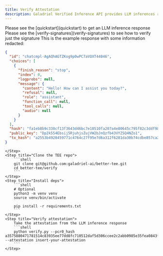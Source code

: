 ```yaml
---
title: Verify Attestation
description: Galadriel Verified Inference API provides LLM inferences results that are signed by the TEE private key. This page goes over the details on how to validate if the signatures are correct.
---
```


<Info>
    Please see the [quickstart](quickstart) to get an LLM inference response
</Info>
<Info>
    Please see the [verify-signatures](verify-signatures) to see how to verify
    just the signature
</Info>

<Steps>
    <Step title="Get the LLM inference response as in quickstart">
        This is the example response with some information redacted:

```json
{
  "id": "chatcmpl-AgAQhAGTZKog9p0wPC7aVOXT44046",
  "choices": [
    {
      "finish_reason": "stop",
      "index": 0,
      "logprobs": null,
      "message": {
        "content": "Hello! How can I assist you today?",
        "refusal": null,
        "role": "assistant",
        "function_call": null,
        "tool_calls": null,
        "audio": null
      }
    }
  ],
  "hash": "fa1eb8b9c330cf13f3643d46bc7e10510fa207a4e80645c795f82c3ddf9806ad",
  "public_key": "Dp2k554Ebsij5RjuhjsZujVW2bJnQzfb43VYZSQ4NZo1",
  "tx_hash": "a2553b4928459771c4764c27f95e7d6a312f6281da30b74cdbe857ca282548685fc041f24c788a62e87c929a9ca19a28b3f303510bb189042bdb6032bcf02d01"
}
```

    </Step>
    <Step title="Clone the TEE repo">
        ```shell
        git clone git@github.com:galadriel-ai/better-tee.git
        cd better-tee/verify
        ```
    </Step>
    <Step title="Install deps">
        ```shell
        # Optional
        python3 -m venv venv
        source venv/bin/activate

        pip install -r requirements.txt
        ```
    </Step>
    <Step title="Verify attestation">
        Take the attestation from the LLM inference response
        ```shell
        python verify.py --pcr0_hash a3575880471781514c83935ee77dd8fc710512daf5d306ccee2c2abb0985e35fea0843f0e950a74f8d17541fc66dd0e4 --attestation insert-your-attestation
        ```
    </Step>
</Steps>
